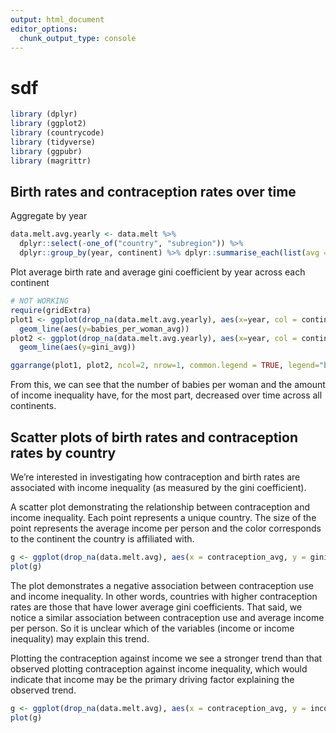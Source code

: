 ```yaml
---
output: html_document
editor_options: 
  chunk_output_type: console
---
```

# sdf

```r
library (dplyr)
library (ggplot2)
library (countrycode)
library (tidyverse)
library (ggpubr)
library (magrittr)
```

## Birth rates and contraception rates over time

Aggregate by year
```r
data.melt.avg.yearly <- data.melt %>%
  dplyr::select(-one_of("country", "subregion")) %>%
  dplyr::group_by(year, continent) %>% dplyr::summarise_each(list(avg = ~mean(.x, na.rm=T)))
```

Plot average birth rate and average gini coefficient by year across each continent
```r
# NOT WORKING
require(gridExtra)
plot1 <- ggplot(drop_na(data.melt.avg.yearly), aes(x=year, col = continent)) +
  geom_line(aes(y=babies_per_woman_avg))
plot2 <- ggplot(drop_na(data.melt.avg.yearly), aes(x=year, col = continent)) +
  geom_line(aes(y=gini_avg))

ggarrange(plot1, plot2, ncol=2, nrow=1, common.legend = TRUE, legend="bottom")
```

From this, we can see that the number of babies per woman and the amount of income inequality have, for the most part, decreased over time across all continents. 

## Scatter plots of birth rates and contraception rates by country
We're interested in investigating how contraception and birth rates are associated with income inequality (as measured by the gini coefficient).

A scatter plot demonstrating the relationship between contraception and income inequality. Each point represents a unique country. The size of the point represents the average income per person and the color corresponds to the continent the country is affiliated with. 

```r
g <- ggplot(drop_na(data.melt.avg), aes(x = contraception_avg, y = gini_avg, col = continent,  size = income_avg)) + geom_point(alpha = 0.7) #+ geom_smooth(method = lm, aes(group =1, colour = "black"))
plot(g)
```

The plot demonstrates a negative association between contraception use and income inequality. In other words, countries with higher contraception rates are those that have lower average gini coefficients. That said, we notice a similar association between contraception use and average income per person. So it is unclear which of the variables (income or income inequality) may explain this trend. 

Plotting the contraception against income we see a stronger trend than that observed plotting contraception against income inequality, which would indicate that income may be the primary driving factor explaining the observed trend. 
```r
g <- ggplot(drop_na(data.melt.avg), aes(x = contraception_avg, y = income_avg, col = continent,  size = gini_avg)) + geom_point() #+ geom_smooth(method = lm, aes(group =1, colour = "black"))
plot(g)
```





